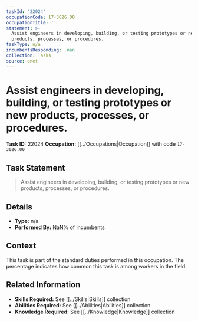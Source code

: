 ```yaml
---
taskId: '22024'
occupationCode: 17-3026.00
occupationTitle: ''
statement: >-
  Assist engineers in developing, building, or testing prototypes or new
  products, processes, or procedures.
taskType: n/a
incumbentsResponding: .nan
collection: Tasks
source: onet
---
```

# Assist engineers in developing, building, or testing prototypes or new products, processes, or procedures.

**Task ID:** 22024
**Occupation:** [[../Occupations|Occupation]] with code `17-3026.00`

## Task Statement

> Assist engineers in developing, building, or testing prototypes or new products, processes, or procedures.

## Details

- **Type:** n/a
- **Performed By:** NaN% of incumbents

## Context

This task is part of the standard duties performed in this occupation. The percentage indicates how common this task is among workers in the field.

## Related Information

- **Skills Required:** See [[../Skills|Skills]] collection
- **Abilities Required:** See [[../Abilities|Abilities]] collection
- **Knowledge Required:** See [[../Knowledge|Knowledge]] collection
